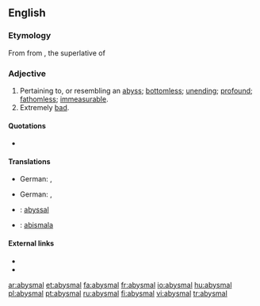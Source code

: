 ==English==

===Etymology===
From {{etyl|fro}} {{term|abisme}} from {{etyl|la}} {{term|abyssimus}}, the superlative of {{term|abyssus}}

===Adjective===
{{en-adj}}

# Pertaining to, or resembling an [[abyss]]; [[bottomless]]; [[unending]]; [[profound]]; [[fathomless]]; [[immeasurable]].
# Extremely [[bad]].

====Quotations====
* {{seeCites}}

====Translations====
{{trans-top|pertaining to, or resembling an abyss; bottomless; unending; profound}}
* German: {{t-|de|abgründig}}, {{t-|de|abgrundtief}}
{{trans-mid}}
{{trans-bottom}}

{{trans-top|extremely bad}}
* German: {{t-|de|erbärmlich}}, {{t+|de|jämmerlich}}
{{trans-mid}}
{{trans-bottom}}

{{checktrans-top}}
* {{ttbc|French}}: [[abyssal]]
* {{ttbc|Ido}}: [[abismala]]
{{checktrans-bottom}}

====External links====
* {{R:Webster 1913}}
* {{R:Century 1911}}

[[ar:abysmal]]
[[et:abysmal]]
[[fa:abysmal]]
[[fr:abysmal]]
[[io:abysmal]]
[[hu:abysmal]]
[[pl:abysmal]]
[[pt:abysmal]]
[[ru:abysmal]]
[[fi:abysmal]]
[[vi:abysmal]]
[[tr:abysmal]]